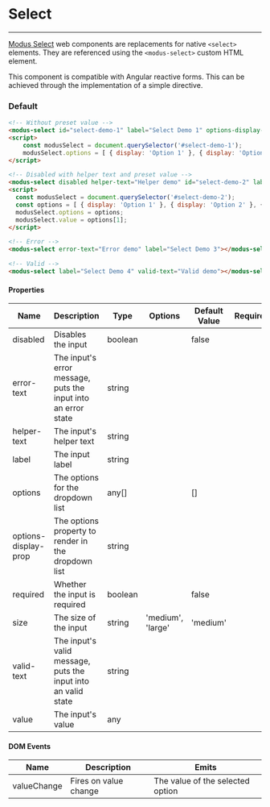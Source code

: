 
# Select
---

[Modus Select](https://modus.trimble.com/elements/inputs/) web components are replacements for native `<select>` elements. They are referenced using the `<modus-select>` custom HTML element.

This component is compatible with Angular reactive forms. This can be achieved through the implementation of a simple directive.

### Default
<Story id="user-inputs-select--default" />

```html
<!-- Without preset value -->
<modus-select id="select-demo-1" label="Select Demo 1" options-display-prop="display"></modus-select>
<script>
    const modusSelect = document.querySelector('#select-demo-1');
    modusSelect.options = [ { display: 'Option 1' }, { display: 'Option 2' }, { display: 'Option 3' } ];
</script>

<!-- Disabled with helper text and preset value -->
<modus-select disabled helper-text="Helper demo" id="select-demo-2" label="Select Demo 2" options-display-prop="display"></modus-select>
<script>
  const modusSelect = document.querySelector('#select-demo-2');
  const options = [ { display: 'Option 1' }, { display: 'Option 2' }, { display: 'Option 3' } ];
  modusSelect.options = options;
  modusSelect.value = options[1];
</script>

<!-- Error -->
<modus-select error-text="Error demo" label="Select Demo 3"></modus-select>

<!-- Valid -->
<modus-select label="Select Demo 4" valid-text="Valid demo"></modus-select>
```

<section>
  <h4>Properties</h4>
  <table>
    <thead>
    <tr>
      <th>Name</th>
      <th>Description</th>
      <th>Type</th>
      <th>Options</th>
      <th>Default Value</th>
      <th>Required</th>
    </tr>
    </thead>
    <tbody>
    <tr>
      <td>disabled</td>
      <td>Disables the input</td>
      <td>boolean</td>
      <td></td>
      <td>false</td>
      <td></td>
    </tr>
    <tr>
      <td>error-text</td>
      <td>The input's error message, puts the input into an error state</td>
      <td>string</td>
      <td></td>
      <td></td>
      <td></td>
    </tr>
    <tr>
      <td>helper-text</td>
      <td>The input's helper text</td>
      <td>string</td>
      <td></td>
      <td></td>
      <td></td>
    </tr>
    <tr>
      <td>label</td>
      <td>The input label</td>
      <td>string</td>
      <td></td>
      <td></td>
      <td></td>
    </tr>
    <tr>
      <td>options</td>
      <td>The options for the dropdown list</td>
      <td>any[]</td>
      <td></td>
      <td>[]</td>
      <td></td>
    </tr>
    <tr>
      <td>options-display-prop</td>
      <td>The options property to render in the dropdown list</td>
      <td>string</td>
      <td></td>
      <td></td>
      <td></td>
    </tr>
    <tr>
      <td>required</td>
      <td>Whether the input is required</td>
      <td>boolean</td>
      <td></td>
      <td>false</td>
      <td></td>
    </tr>
    <tr>
      <td>size</td>
      <td>The size of the input</td>
      <td>string</td>
      <td>'medium', 'large'</td>
      <td>'medium'</td>
      <td></td>
    </tr>
    <tr>
      <td>valid-text</td>
      <td>The input's valid message, puts the input into an valid state</td>
      <td>string</td>
      <td></td>
      <td></td>
      <td></td>
    </tr>
    <tr>
      <td>value</td>
      <td>The input's value</td>
      <td>any</td>
      <td></td>
      <td></td>
      <td></td>
    </tr>
    </tbody>
  </table>
</section>

<section>
  <h4>DOM Events</h4>
  <table>
    <thead>
    <tr>
      <th>Name</th>
      <th>Description</th>
      <th>Emits</th>
    </tr>
    </thead>
    <tbody>
    <tr>
      <td>valueChange</td>
      <td>Fires on value change</td>
      <td>The value of the selected option</td>
    </tr>
    </tbody>
  </table>
</section>

